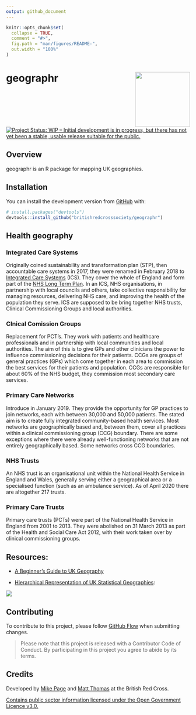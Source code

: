 ```yaml
---
output: github_document
---
```


<!-- README.md is generated from README.Rmd. Please edit that file -->

```r
knitr::opts_chunk$set(
  collapse = TRUE,
  comment = "#>",
  fig.path = "man/figures/README-",
  out.width = "100%"
)
```

# geographr <img src='man/figures/logo.png' align="right" height="150" /></a>

<!-- badges: start -->
[![Project Status: WIP – Initial development is in progress, but there has not yet been a stable, usable release suitable for the public.](https://www.repostatus.org/badges/latest/wip.svg)](https://www.repostatus.org/#wip)
<!-- badges: end -->

## Overview

geographr is an R package for mapping UK geographies.


## Installation

You can install the development version from [GitHub](https://github.com/) with:

``` r
# install.packages("devtools")
devtools::install_github("britishredcrosssociety/geographr")
```

## Health geography

### Integrated Care Systems

Originally coined sustainability and transformation plan (STP), then accountable care systems in 2017, they were renamed in February 2018 to [Integrated Care Systems](https://www.england.nhs.uk/integratedcare/integrated-care-systems/) (ICS). They cover the whole of England and form part of the [NHS Long Term Plan](https://en.wikipedia.org/wiki/NHS_Long_Term_Plan). In an ICS, NHS organisations, in partnership with local councils and others, take collective responsibility for managing resources, delivering NHS care, and improving the health of the population they serve. ICS are supposed to be bring together NHS trusts, Clinical Commissioning Groups and local authorities.

### Clnical Comission Groups

Replacement for PCT’s. They work with patients and healthcare
professionals and in partnership with local communities and local
authorities. The aim of this is to give GPs and other clinicians the
power to influence commissioning decisions for their patients. CCGs are
groups of general practices (GPs) which come together in each area to
commission the best services for their patients and population. CCGs are
responsible for about 60% of the NHS budget, they commission most
secondary care services.

### Primary Care Networks

Introduce in January 2019. They provide the opportunity for GP practices
to join networks, each with between 30,000 and 50,000 patients. The
stated aim is to create fully integrated community-based health
services. Most networks are geographically based and, between them,
cover all practices within a clinical commissioning group (CCG)
boundary. There are some exceptions where there were already
well-functioning networks that are not entirely geographically based.
Some networks cross CCG boundaries.

### NHS Trusts

An NHS trust is an organisational unit within the National Health
Service in England and Wales, generally serving either a geographical
area or a specialised function (such as an ambulance service). As of
April 2020 there are altogether 217 trusts.

### Primary Care Trusts

Primary care trusts (PCTs) were part of the National Health Service in
England from 2001 to 2013. They were abolished on 31 March 2013 as part
of the Health and Social Care Act 2012, with their work taken over by
clinical commissioning groups.

## Resources:

- [A Beginner's Guide to UK Geography](https://ago-item-storage.s3.us-east-1.amazonaws.com/86ebfbad61c941bebbc7edbf2b985efe/A_Beginners_Guide_to_UK_Geography_%282020%29_v1.0.pdf?X-Amz-Security-Token=IQoJb3JpZ2luX2VjENf%2F%2F%2F%2F%2F%2F%2F%2F%2F%2FwEaCXVzLWVhc3QtMSJIMEYCIQDePLKKcoYp%2F%2B6gHqdY0UOE0iitTLZIic46rd6HNLFj%2BgIhAM%2FPmaYOksAyoE9nxGS%2BavQk7VcATCuMok7jtuzoJIlVKr0DCMD%2F%2F%2F%2F%2F%2F%2F%2F%2F%2FwEQABoMNjA0NzU4MTAyNjY1Igx%2F4kGXt6IKHOzH0scqkQNrPfE1IRfsZ4mPusOlaJ%2BXyYxsPjchwMd7fDDnsfQ4SVcEHN4bWYzZR54NmjGSI%2BBrns%2BPsSIFMXAKnZMEnsD7j6Gu1aCOW7G0EYnGjcvXWPahl4UwrUcfc9vTsycPPEUmbpt8kVC6YugX7OtgsgXwp5X%2BEo50BbMhuDSLyJHGelYxXlTOdbiZrZ61ziDkL4%2BrvOpOd7G2g6oOjh1QRit15ZjcBnReeEhN55c35cK05qXa%2ButlRamqDrKfgW9SF9kZ8G3g0Bl6Z2YoPJwK4ryHIW5DcOS%2Bzid%2FGpFw%2FD1G4Px1BpPblug8OJ0dxGnzIfqhXOKWpNShTjUMlIvAPzPHedKrnx0t3Eo3yhgWHwwy4bJuX1eaoSv1D8%2FodMvGJVdrEE7I0SNIHwcmbvD6I%2BMScXCBLr3T%2BkycFx7QyIoIgm81YI1XJjaMmwQqfMje8f%2Blvh9hY2a%2BjiI0nG55Qd4jpC3jq5VmTpRW8r7oq7zRsIoa99OKQPAa8LyexmqiDYsZBl1AN6ouett1Nnfajr1YjjCAqOCABjrqARwl14wNOvA7oEfBiZnIlImd%2FluOw242VlVCjqVahE1OH%2FPVp7n%2BMtFeeW4gM1VcaM7N3MUZCCXqAWMywKTa2hvoXt2UCOFfHC9aT%2BpoCwuQAt4V9pV1yW%2B5r6QYZcCWUjhs3kJvT5Kcf6%2Fsie1TBCBPolwm8bQ4526JWyLN2sxXI9rrSMDotJt1sgkV6xC6%2F2O3imWcteLsWXOLG%2BoBI38i4xHs2mRS9%2F%2BHHNA8EpXlxBXgrQoHADW0DCLOHNNPx8bULTVBXB9EdewoD9Ws0e1qHLo8bJMAEj83U%2BpgMLeZSuW4OEIRY%2FKaqw%3D%3D&X-Amz-Algorithm=AWS4-HMAC-SHA256&X-Amz-Date=20210201T162450Z&X-Amz-SignedHeaders=host&X-Amz-Expires=300&X-Amz-Credential=ASIAYZTTEKKEWJADVX4Z%2F20210201%2Fus-east-1%2Fs3%2Faws4_request&X-Amz-Signature=9870cddc8ff4f3e2e1cc10802e079b2c2548334659b33f03853aa33ec061b8db)

- [Hierarchical Representation of UK Statistical Geographies](https://ago-item-storage.s3.us-east-1.amazonaws.com/c2eb89ab698144bf825873c1ae161c06/hierarchy_poster_v2.9_DEC_2020_A3.pdf?X-Amz-Security-Token=IQoJb3JpZ2luX2VjENn%2F%2F%2F%2F%2F%2F%2F%2F%2F%2FwEaCXVzLWVhc3QtMSJHMEUCIQDAL%2FT0GCi8M4ch%2BKZhePRnEqg570td%2Bq1%2BQsHm8Bk7rAIgEODOCg%2BzG5NNDM7ttvYHkglQ1api0q8DzOwn5C8fkfYqvQMIwf%2F%2F%2F%2F%2F%2F%2F%2F%2F%2FARAAGgw2MDQ3NTgxMDI2NjUiDPWhmGDGAtKVDrhj%2FyqRA5wSnsEpPXSefA2SiRZPp5VEuQrmBVwkNk4cC1GTQPB%2Fq904en17D%2FwdbD6ULn06InAt%2FNfTlvwL%2FfOiWM%2FLtueChurCHq3uqBk0sb2fuiCx8WTvyC76xdYweNf%2FrbKZXxp7R35hO6aSBpuOXm5iJjdp4jZOcjoJ2C2TbZwJai8t3QRvZpMpmlP6mX%2BaMpYbrGfPeq1TJRUW7jiYysBwiPgrGnyuIOyt15aYC2mAslP%2B3kZQLDVNTXBILjVNaexwa3LvC2uzGyrwN51l2AgOAvvVDIhWNsoJiuJFCdBHdRAUzqfwHNCLW2nQMH34mJN%2FqqHBk5tfD%2FAB2NJa4g9KpayhmMeLnXN4%2BMFSlSjHiCHTtrex%2FO7u829LwU%2BQaxDQRCfxDIKdmYoNSeNPT3gGd34GDEgjdqw0d7dBOYCn6gAgo2saeQgxbsnS7xOmXWCtUAmiLyW%2FIdSgcmibrlvhEyDWDz5Hk3JazEQumZYuRMw7hObULpFu1NNfS%2B1%2B315jCvgxExQnJ2aVyCKhI1pVfjzUMLfN4IAGOusBxtOpXGw%2B1CtcsIqGS45TxYfJWp32Z%2BxcyrIWHVpP%2BkP%2F7nFnPI3Pqdz5mxUNZOFPH7h1nJr%2BJEp0ozKozoTdldI9rvkx4B1UmQB99gWpPREaKD44FqFQO58lSl%2BT8IK67fAy1WTT3Qm6avFEV0fkO%2Fx0aOjXIVdR%2F3h4P39f%2Fe13JvTd%2FJPv8YSTOb9HD0NfkYNZaupjWA0jSN86M9qWfSkTBqHW%2B0iWJgHH%2BC3HyAoUL%2FgDdDE4thaEGvYAWY8H4lKPWGQ3%2B3j84nzqibA%2Fz%2FO4JWt8oqNC9Qo30NEeQ6BUtQxlaB66%2Fz6Wqw%3D%3D&X-Amz-Algorithm=AWS4-HMAC-SHA256&X-Amz-Date=20210201T163018Z&X-Amz-SignedHeaders=host&X-Amz-Expires=300&X-Amz-Credential=ASIAYZTTEKKETT2RHOPR%2F20210201%2Fus-east-1%2Fs3%2Faws4_request&X-Amz-Signature=8e0897a4597f0d29ee589a6316b1070fd414a7d31ddb2cca1855bf915fd5e7b5):

<img src='man/figures/hierarchy-poster.png' align="centre"/>


## Contributing

To contribute to this project, please follow [GitHub Flow](https://guides.github.com/introduction/flow/) when submitting changes.

> Please note that this project is released with a Contributor Code of Conduct. By participating in this project you agree to abide by its terms.

## Credits
Developed by [Mike Page](https://github.com/MikeJohnPage) and [Matt Thomas](https://twitter.com/matthewgthomas) at the British Red Cross.

[Contains public sector information licensed under the Open Government Licence v3.0.](http://www.nationalarchives.gov.uk/doc/open-government-licence/version/3/)
